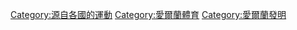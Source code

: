 [[Category:源自各國的運動|Category:源自各國的運動]]
[[Category:愛爾蘭體育|Category:愛爾蘭體育]]
[[Category:愛爾蘭發明|Category:愛爾蘭發明]]